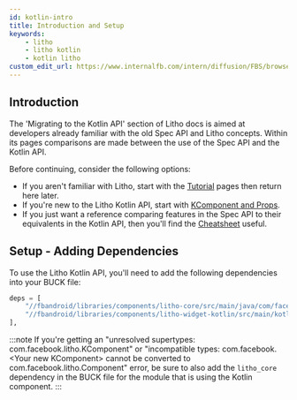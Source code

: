 ```yaml
---
id: kotlin-intro
title: Introduction and Setup
keywords:
    - litho
    - litho kotlin
    - kotlin litho
custom_edit_url: https://www.internalfb.com/intern/diffusion/FBS/browsefile/master/fbandroid/libraries/components/docs/kotlin/setup-and-intro.mdx
---
```



## Introduction

The 'Migrating to the Kotlin API' section of Litho docs is aimed at developers already familiar with the old Spec API and Litho concepts. Within its pages comparisons are made between the use of the Spec API and the Kotlin API.

Before continuing, consider the following options:

* If you aren't familiar with Litho, start with the [Tutorial](../tutorial/overview.md) pages then return here later.
* If you're new to the Litho Kotlin API, start with [KComponent and Props](basics.mdx).
* If you just want a reference comparing features in the Spec API to their equivalents in the Kotlin API, then you'll find the [Cheatsheet](cheatsheet.mdx) useful.

## Setup - Adding Dependencies

To use the Litho Kotlin API, you'll need to add the following dependencies into your BUCK file:

```python title="BUCK"
deps = [
    "//fbandroid/libraries/components/litho-core/src/main/java/com/facebook/litho:litho",
    "//fbandroid/libraries/components/litho-widget-kotlin/src/main/kotlin/com/facebook/litho/kotlin/widget:widget", # for widgets
],
```

:::note
If you're getting an "unresolved supertypes: com.facebook.litho.KComponent" or "incompatible types: com.facebook.&lt;Your new KComponent&gt; cannot be converted to com.facebook.litho.Component" error, be sure to also add the `litho_core` dependency in the BUCK file for the module that is using the Kotlin component.
:::
